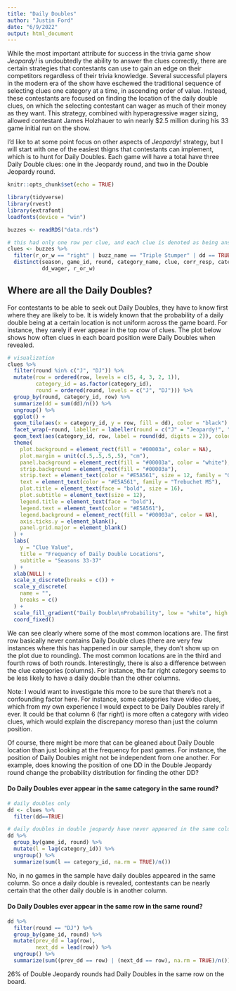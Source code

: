```yaml
---
title: "Daily Doubles"
author: "Justin Ford"
date: "6/9/2022"
output: html_document
---
```


While the most important attribute for success in the trivia game show *Jeopardy!* is undoubtedly the ability to answer the clues correctly, there are certain strategies that contestants can use to gain an edge on their competitors regardless of their trivia knowledge. Several successful players in the modern era of the show have eschewed the traditional sequence of selecting clues one category at a time, in ascending order of value. Instead, these contestants are focused on finding the location of the daily double clues, on which the selecting contestant can wager as much of their money as they want. This strategy, combined with hyperagressive wager sizing, allowed contestant James Holzhauer to win nearly $2.5 million during his 33 game initial run on the show.

I'd like to at some point focus on other aspects of *Jeopardy!* strategy, but I will start with one of the easiest thigns that contestants can implement, which is to hunt for Daily Doubles. Each game will have a total have three Daily Double clues: one in the Jeopardy round, and two in the Double Jeopardy round.

```r
knitr::opts_chunk$set(echo = TRUE)
```

```r
library(tidyverse)
library(rvest)
library(extrafont)
loadfonts(device = "win")
```

```r
buzzes <- readRDS("data.rds")

# this had only one row per clue, and each clue is denoted as being answered correctly or not
clues <- buzzes %>%
  filter(r_or_w == "right" | buzz_name == "Triple Stumper" | dd == TRUE) %>%
  distinct(season, game_id, round, category_name, clue, corr_resp, category_id, row, clue_value, dd, clue_order,
           dd_wager, r_or_w)
```

## Where are all the Daily Doubles?

For contestants to be able to seek out Daily Doubles, they have to know first where they are likely to be. It is widely known that the probability of a daily double being at a certain location is not uniform across the game board. For instance, they rarely if ever appear in the top row of clues. The plot below shows how often clues in each board position were Daily Doubles when revealed.

```r
# visualization
clues %>%
  filter(round %in% c("J", "DJ")) %>%
  mutate(row = ordered(row, levels = c(5, 4, 3, 2, 1)),
         category_id = as.factor(category_id),
         round = ordered(round, levels = c("J", "DJ"))) %>%
  group_by(round, category_id, row) %>%
  summarize(dd = sum(dd)/n()) %>%
  ungroup() %>%
  ggplot() +
  geom_tile(aes(x = category_id, y = row, fill = dd), color = "black") +
  facet_wrap(~round, labeller = labeller(round = c("J" = "Jeopardy!", "DJ" = "Double Jeopardy!"))) +
  geom_text(aes(category_id, row, label = round(dd, digits = 2)), color="black", size=rel(4.5)) +
  theme(
    plot.background = element_rect(fill = "#00003a", color = NA),
    plot.margin = unit(c(.5,.5,.5,.5), "cm"),
    panel.background = element_rect(fill = "#00003a", color = "white"),
    strip.background = element_rect(fill = "#00003a"),
    strip.text = element_text(color = "#E5A561", size = 12, family = "Gyparody Hv"),
    text = element_text(color = "#E5A561", family = "Trebuchet MS"),
    plot.title = element_text(face = "bold", size = 16),
    plot.subtitle = element_text(size = 12),
    legend.title = element_text(face = "bold"),
    legend.text = element_text(color = "#E5A561"),
    legend.background = element_rect(fill = "#00003a", color = NA),
    axis.ticks.y = element_blank(),
    panel.grid.major = element_blank()
  ) +
  labs(
    y = "Clue Value",
    title = "Frequency of Daily Double Locations",
    subtitle = "Seasons 33-37"
  ) +
  xlab(NULL) +
  scale_x_discrete(breaks = c()) +
  scale_y_discrete(
    name = "",
    breaks = c()
  ) +
  scale_fill_gradient("Daily Double\nProbability", low = "white", high = "#060CE9") +
  coord_fixed()
```
We can see clearly where some of the most common locations are. The first row basically never contains Daily Double clues (there are very few instances where this has happened in our sample, they don't show up on the plot due to rounding). The most common locations are in the third and fourth rows of both rounds. Interestingly, there is also a difference between the clue categories (columns). For instance, the far right category seems to be less likely to have a daily double than the other columns. 

Note: I would want to investigate this more to be sure that there's not a confounding factor here. For instance, some categories have video clues, which from my own experience I would expect to be Daily Doubles rarely if ever. It could be that column 6 (far right) is more often a category with video clues, which would explain the discrepancy moreso than just the column position.

Of course, there might be more that can be gleaned about Daily Double location than just looking at the frequency for past games. For instance, the position of Daily Doubles might not be independent from one another. For example, does knowing the position of one DD in the Double Jeopardy round change the probability distribution for finding the other DD?

#### Do Daily Doubles ever appear in the same category in the same round?
```r

# daily doubles only
dd <- clues %>%
  filter(dd==TRUE)

# daily doubles in double jeopardy have never appeared in the same column in the same game
dd %>%
  group_by(game_id, round) %>%
  mutate(l = lag(category_id)) %>%
  ungroup() %>%
  summarize(sum(l == category_id, na.rm = TRUE)/n())
```

No, in no games in the sample have daily doubles appeared in the same column. So once a daily double is revealed, contestants can be nearly certain that the other daily double is in another column.

#### Do Daily Doubles ever appear in the same row in the same round?


```r
dd %>%
  filter(round == "DJ") %>%
  group_by(game_id, round) %>%
  mutate(prev_dd = lag(row),
         next_dd = lead(row)) %>%
  ungroup() %>%
  summarize(sum((prev_dd == row) | (next_dd == row), na.rm = TRUE)/n())
```

26% of Double Jeopardy rounds had Daily Doubles in the same row on the board. 


